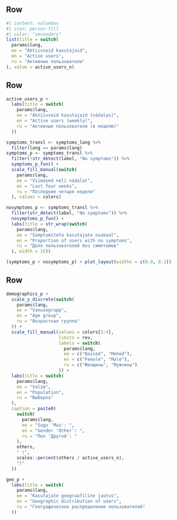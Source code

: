 
## Row

```r
#| content: valuebox
#| icon: person-fill
#| color: "secondary"
list(title = switch(
  params$lang,
  ee = "Aktiivseid kasutajaid",
  en = "Active users",
  ru = "Aктивные пользователи"
), value = active_users_n)
```


## Row {height=60%}

```r
active_users_p +
  labs(title = switch(
    params$lang,
    ee = "Aktiivseid kasutajaid (nädalas)",
    en = "Active users (weekly)",
    ru = "Aктивные пользователи (в неделю)"
  ))
```


```r
symptoms_transl <- symptoms_lang %>%
  filter(lang == params$lang)
symptoms_p <- symptoms_transl %>%
  filter(!str_detect(label, "No symptoms")) %>%
  symptoms_p_fun() +
  scale_fill_manual(switch(
    params$lang,
    ee = "Viimased neli nädalat",
    en = "Last four weeks",
    ru = "Последние четыре недели"
  ), values = colors)
```


```r
nosymptoms_p <- symptoms_transl %>%
  filter(str_detect(label, "No symptoms")) %>%
  nosymptoms_p_fun() +
  labs(title = str_wrap(switch(
    params$lang,
    ee = "Sümptomiteta kasutajate osakaal",
    en = "Proportion of users with no symptoms",
    ru = "Доля пользователей без симптомов"
  ), width = 15))
```


```r
(symptoms_p + nosymptoms_p) + plot_layout(widths = c(0.8, 0.2))
```


## Row

```r
demographics_p +
  scale_y_discrete(switch(
    params$lang,
    ee = "Vanusegrupp",
    en = "Age group",
    ru = "Возрастная группа"
  )) +
  scale_fill_manual(values = colors[3:4],
                    limits = rev,
                    labels = switch(
                      params$lang,
                      ee = c("Naised", "Mehed"),
                      en = c("Female", "Male"),
                      ru = c("Женщины", "Мужчины")
                    )) +
  labs(title = switch(
    params$lang,
    ee = "Valim",
    en = "Population",
    ru = "Выборка"
  ),
  caption = paste0(
    switch(
      params$lang,
      ee = "Sugu 'Muu': ",
      en = "Gender 'Other': ",
      ru = "Пол 'Другой': "
    ),
    others,
    " (",
    scales::percent(others / active_users_n),
    ")"
  ))
```


```r
geo_p +
  labs(title = switch(
    params$lang,
    ee = "Kasutajate geograafiline jaotus",
    en = "Geographic distribution of users",
    ru = "Географическое распределение пользователей"
  ))
```

